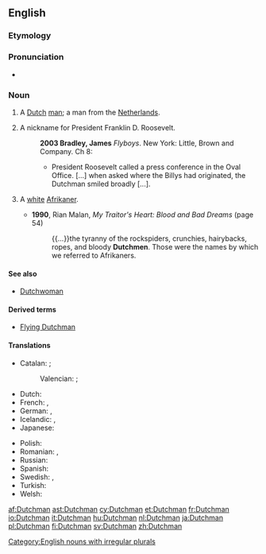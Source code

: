 ==English==

===Etymology===
{{suffix|Dutch|man}}

===Pronunciation===
* {{IPA|/ˈdʌtʃˌmən/|lang=en}}

===Noun===
{{en-noun|Dutchmen}}

# A [[Dutch]] [[man]]; a man from the [[Netherlands]].
# {{US}} A nickname for President Franklin D. Roosevelt.
#: '''2003 Bradley, James''' ''Flyboys''. New York: Little, Brown and Company. Ch 8:
#:* President Roosevelt called a press conference in the Oval Office. [...] when asked where the Billys had originated, the Dutchman smiled broadly [...].
# {{South Africa|offensive|ethnic slur}} A [[white]] [[Afrikaner]].
#* '''1990''', Rian Malan, ''My Traitor's Heart: Blood and Bad Dreams'' (page 54)
#*: {{...}}the tyranny of the rockspiders, crunchies, hairybacks, ropes, and bloody '''Dutchmen'''. Those were the names by which we referred to Afrikaners.

====See also====
* [[Dutchwoman]]

====Derived terms====
* [[Flying Dutchman]]

====Translations====
{{trans-top|a Dutch man}}
* Catalan: {{t+|ca|neerlandès|m}}; {{qualifier|dated}} {{t+|ca|holandès|m}}
*: Valencian: {{t-|ca|neerlandés|m}}; {{qualifier|dated}} {{t-|ca|holandés|m}}
* Dutch: {{t+|nl|Nederlander|m}}
* French: {{t+|fr|Néerlandais|m}}, {{t+|fr|Hollandais|m}}
* German: {{t+|de|Niederländer|m}}, {{t-|de|Holländer|m}}
* Icelandic: {{t-|is|Hollendingur|m}}, {{t-|is|Niðurlendingur|m}}
* Japanese: {{t-|ja|オランダ人|tr=Oranda-jin|sc=Jpan}}
{{trans-mid}}
* Polish: {{t+|pl|Holender|m}}
* Romanian: {{t-|ro|olandez|m}}, {{t-|ro|olandezi|m|p}}
* Russian: {{t+|ru|голландец|m|tr=gollándec}}
* Spanish: {{t+|es|holandés|m}}
* Swedish: {{t+|sv|nederländare}}, {{t+|sv|holländare}}
* Turkish: {{t+|tr|Hollandalı}}
* Welsh: {{t+|cy|Iseldirwr|m}}
{{trans-bottom}}

[[Category:English nouns with irregular plurals]]

[[af:Dutchman]]
[[ast:Dutchman]]
[[cy:Dutchman]]
[[et:Dutchman]]
[[fr:Dutchman]]
[[io:Dutchman]]
[[it:Dutchman]]
[[hu:Dutchman]]
[[nl:Dutchman]]
[[ja:Dutchman]]
[[pl:Dutchman]]
[[fi:Dutchman]]
[[sv:Dutchman]]
[[zh:Dutchman]]